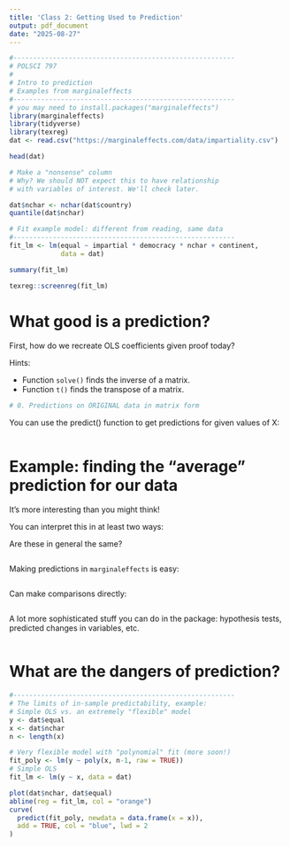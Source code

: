 ```yaml
---
title: 'Class 2: Getting Used to Prediction'
output: pdf_document
date: "2025-08-27"
---
```


```r
#--------------------------------------------------------
# POLSCI 797
#
# Intro to prediction
# Examples from marginaleffects
#--------------------------------------------------------
# you may need to install.packages("marginaleffects")
library(marginaleffects)
library(tidyverse)
library(texreg)
dat <- read.csv("https://marginaleffects.com/data/impartiality.csv")
```

```r
head(dat)
```

```r
# Make a "nonsense" column
# Why? We should NOT expect this to have relationship
# with variables of interest. We'll check later.

dat$nchar <- nchar(dat$country)
quantile(dat$nchar)
```

```r
# Fit example model: different from reading, same data
#--------------------------------------------------------
fit_lm <- lm(equal ~ impartial * democracy * nchar + continent,
             data = dat)

summary(fit_lm)

texreg::screenreg(fit_lm)
```

# What good is a prediction?

First, how do we recreate OLS coefficients given proof today?

Hints:

- Function `solve()` finds the inverse of a matrix.
- Function `t()` finds the transpose of a matrix.

```r
# 0. Predictions on ORIGINAL data in matrix form

```

You can use the predict() function to get predictions for given values of X:

```r

```

# Example: finding the "average" prediction for our data

It's more interesting than you might think!

You can interpret this in at least two ways:

Are these in general the same?

```r

```

Making predictions in `marginaleffects` is easy:

```r

```

Can make comparisons directly:

```r

```

A lot more sophisticated stuff you can do in the package: hypothesis tests, predicted changes in variables, etc.

```r

```

# What are the dangers of prediction?

```r
#--------------------------------------------------------
# The limits of in-sample predictability, example:
# Simple OLS vs. an extremely "flexible" model
y <- dat$equal
x <- dat$nchar
n <- length(x)

# Very flexible model with "polynomial" fit (more soon!)
fit_poly <- lm(y ~ poly(x, n-1, raw = TRUE))
# Simple OLS
fit_lm <- lm(y ~ x, data = dat)

plot(dat$nchar, dat$equal)
abline(reg = fit_lm, col = "orange")
curve(
  predict(fit_poly, newdata = data.frame(x = x)),
  add = TRUE, col = "blue", lwd = 2
)
```